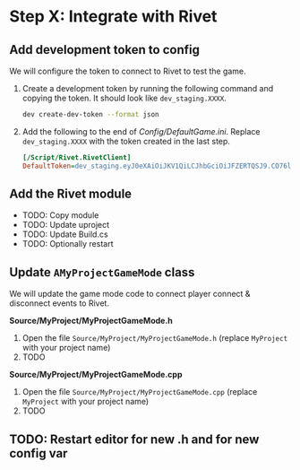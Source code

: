 # Step X: Integrate with Rivet

## Add development token to config

We will configure the token to connect to Rivet to test the game.

1. Create a development token by running the following command and copying the token. It should look like `dev_staging.XXXX`.

   ```bash
   dev create-dev-token --format json
   ```

2. Add the following to the end of _Config/DefaultGame.ini_. Replace `dev_staging.XXXX` with the token created in the last step.

   ```ini Config/DefaultGame.ini
   [/Script/Rivet.RivetClient]
   DefaultToken=dev_staging.eyJ0eXAiOiJKV1QiLCJhbGciOiJFZERTQSJ9.CO76lo6IMhDuotLQkjEaEgoQAOPi6KuOTSKaEMiTCG64biIvQi0KEgoQtkjZQtL2StG7W6zJNmv03hoJMTI3LjAuMC4xIgwKB2RlZmF1bHQQ4Tw.M7WTktRJQOAV-W8VuMMF6nPiRmAxqnO4yPBccOrJbWz8DEh1LSbQoreKThPDR0TF2KV3OHltlrBwCdV_9BYjCA
   ```

## Add the Rivet module

- TODO: Copy module
- TODO: Update uproject
- TODO: Update Build.cs
- TODO: Optionally restart

## Update `AMyProjectGameMode` class

We will update the game mode code to connect player connect & disconnect events to Rivet.

**Source/MyProject/MyProjectGameMode.h**

1. Open the file `Source/MyProject/MyProjectGameMode.h` (replace `MyProject` with your project name)
2. TODO

**Source/MyProject/MyProjectGameMode.cpp**

1. Open the file `Source/MyProject/MyProjectGameMode.cpp` (replace `MyProject` with your project name)
2. TODO


## TODO: Restart editor for new .h and for new config var

